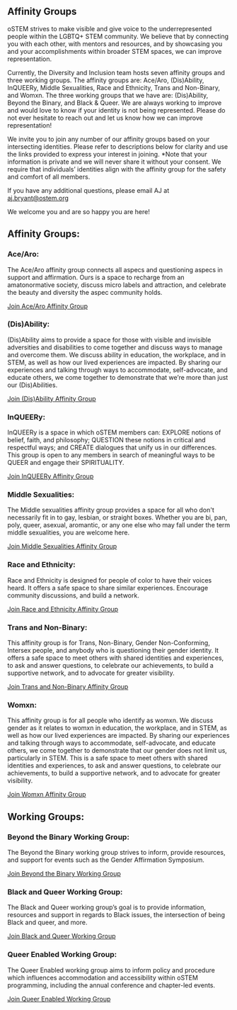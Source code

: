 
<Nav />

# Affinity Groups 

oSTEM strives to make visible and give voice to the underrepresented people within the LGBTQ+ STEM 
community. We believe that by connecting you with each other, with mentors and resources, and by 
showcasing you and your accomplishments within broader STEM spaces, we can improve representation.

Currently, the Diversity and Inclusion team hosts seven affinity groups and three working groups. 
The affinity groups are: Ace/Aro, (Dis)Ability, InQUEERy, Middle Sexualities, Race and Ethnicity, 
Trans and Non-Binary, and Womxn. The three working groups that we have are: (Dis)Ability, Beyond 
the Binary, and Black & Queer. We are always working to improve and would love to know if your 
identity is not being represented. Please do not ever hesitate to reach out and let us know how 
we can improve representation!

We invite you to join any number of our affinity groups based on your intersecting identities. 
Please refer to descriptions below for clarity and use the links provided to express your interest 
in joining. *Note that your information is private and we will never share it without your consent. 
We require that individuals’ identities align with the affinity group for the safety and comfort of 
all members.

If you have any additional questions, please email AJ at [aj.bryant@ostem.org](mailto:aj.bryant@ostem.org)

We welcome you and are so happy you are here! 

## Affinity Groups: 

### Ace/Aro: 

The Ace/Aro affinity group connects all aspecs and questioning aspecs in support and affirmation.
Ours is a space to recharge from an amatonormative society, discuss micro labels and attraction, 
and celebrate the beauty and diversity the aspec community holds.

[Join Ace/Aro Affinity Group](https://docs.google.com/forms/d/e/1FAIpQLSdnr2l8MVjc1DNEY5W3pamIVC5wbcpCjNV4f1NHtyf8zggYuQ/viewform)

### (Dis)Ability:

(Dis)Ability aims to provide a space for those with visible and invisible adversities and 
disabilities to come together and discuss ways to manage and overcome them. We discuss ability 
in education, the workplace, and in STEM, as well as how our lived experiences are impacted. By 
sharing our experiences and talking through ways to accommodate, self-advocate, and educate others, 
we come together to demonstrate that we’re more than just our (Dis)Abilities.

[Join (Dis)Ability Affinity Group](https://docs.google.com/forms/d/e/1FAIpQLSeICruqSJ39r6tJFHT2qt1H8bl9jXdjR_uMv1XgwS4Wn3wdHQ/viewform)

### InQUEERy:

InQUEERy is a space in which oSTEM members can: EXPLORE notions of belief, faith, and philosophy; 
QUESTION these notions in critical and respectful ways; and CREATE dialogues that unify us in our 
differences. This group is open to any members in search of meaningful ways to be QUEER and engage 
their SPIRITUALITY.

[Join InQUEERy Affinity Group](https://docs.google.com/forms/d/e/1FAIpQLSe694TlJl5AKi1hCrkk9lrBy-oc4gG8OeQCLenbGRDmrTwprw/viewform) 

### Middle Sexualities:

The Middle sexualities affinity group provides a space for all who don't necessarily fit in to gay, 
lesbian, or straight boxes. Whether you are bi, pan, poly, queer, asexual, aromantic, or any one 
else who may fall under the term middle sexualities, you are welcome here.

[Join Middle Sexualities Affinity Group](https://docs.google.com/forms/d/e/1FAIpQLSdBmKjHL_YUDRA-fyfKaVGYsDExfW4Ae70EEaaypY5FUvqCOQ/viewform)

### Race and Ethnicity:

Race and Ethnicity is designed for people of color to have their voices heard. It offers a safe 
space to share similar experiences. Encourage community discussions, and build a network. 

[Join Race and Ethnicity Affinity Group](https://docs.google.com/forms/d/e/1FAIpQLSeOt3MCFbQUQ-5YksTN57t8RJphrGmSNi-yiqO9RhEZPjYbqg/viewform)

### Trans and Non-Binary:

This affinity group is for Trans, Non-Binary, Gender Non-Conforming, Intersex people, and anybody 
who is questioning their gender identity. It offers a safe space to meet others with shared 
identities and experiences, to ask and answer questions, to celebrate our achievements, to build 
a supportive network, and to advocate for greater visibility. 

[Join Trans and Non-Binary Affinity Group](https://docs.google.com/forms/d/e/1FAIpQLSfcnoMBy-bDPgXkUwqaOPPPHdimPbb-7bJyCBz_FZP5AQrRcw/viewform)

### Womxn:
This affinity group is for all people who identify as womxn. We discuss gender as it relates to 
womxn in education, the workplace, and in STEM, as well as how our lived experiences are impacted. 
By sharing our experiences and talking through ways to accommodate, self-advocate, and educate 
others, we come together to demonstrate that our gender does not limit us, particularly in STEM. 
This is a safe space to meet others with shared identities and experiences, to ask and answer 
questions, to celebrate our achievements, to build a supportive network, and to advocate for 
greater visibility. 

[Join Womxn Affinity Group](https://docs.google.com/forms/d/e/1FAIpQLScE9NPNfIxwYbrwYGwfjtuvA51TJ71eE3Xokgvte0y0DPa8Vw/viewform)

## Working Groups: 

### Beyond the Binary Working Group: 

The Beyond the Binary working group strives to inform, provide resources, and support for events 
such as the Gender Affirmation Symposium.

[Join Beyond the Binary Working Group](https://docs.google.com/forms/d/e/1FAIpQLSfS0jPyWyrP4A4hb5OkKiMaFF8xgckOzlWCiWoSIXyfDt-n3Q/viewform)

### Black and Queer Working Group:

The Black and Queer working group’s goal is to provide information, resources and support in 
regards to Black issues, the intersection of being Black and queer, and more. 

[Join Black and Queer Working Group](https://docs.google.com/forms/d/e/1FAIpQLSeyZdowJr-rxToeXLOXe8i2TF2hKVGNRrP0tbPSgJwo1nj_9A/viewform)

### Queer Enabled Working Group: 

The Queer Enabled working group aims to inform policy and procedure which influences 
accommodation and accessibility within oSTEM programming, including the annual conference 
and chapter-led events.

[Join Queer Enabled Working Group](https://docs.google.com/forms/d/e/1FAIpQLSeNyAdTwQnu9ZU5vXxcWZWotLETzfWRCiwnrHs8c9coMDUecQ/viewform)
